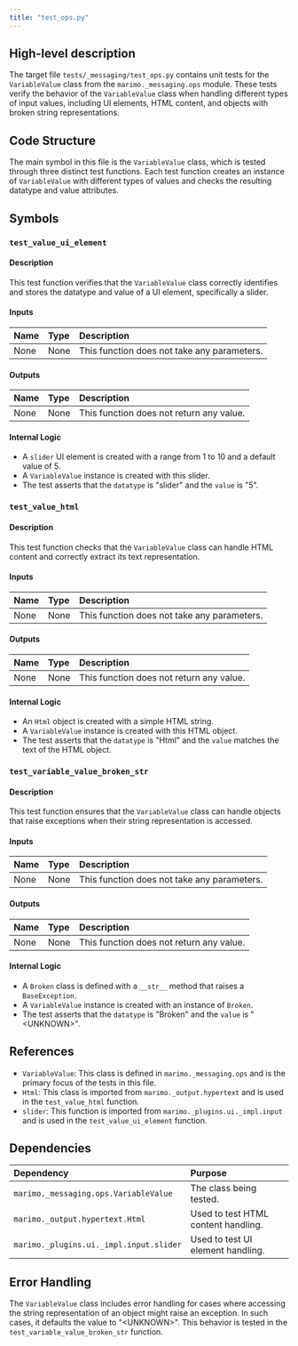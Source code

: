 ```yaml
---
title: "test_ops.py"
---
```


## High-level description

The target file `tests/_messaging/test_ops.py` contains unit tests for the `VariableValue` class from the `marimo._messaging.ops` module. These tests verify the behavior of the `VariableValue` class when handling different types of input values, including UI elements, HTML content, and objects with broken string representations.

## Code Structure

The main symbol in this file is the `VariableValue` class, which is tested through three distinct test functions. Each test function creates an instance of `VariableValue` with different types of values and checks the resulting datatype and value attributes.

## Symbols

### `test_value_ui_element`
#### Description
This test function verifies that the `VariableValue` class correctly identifies and stores the datatype and value of a UI element, specifically a slider.

#### Inputs
| Name | Type | Description |
|:-----|:-----|:------------|
| None | None | This function does not take any parameters. |

#### Outputs
| Name | Type | Description |
|:-----|:-----|:------------|
| None | None | This function does not return any value. |

#### Internal Logic
- A `slider` UI element is created with a range from 1 to 10 and a default value of 5.
- A `VariableValue` instance is created with this slider.
- The test asserts that the `datatype` is "slider" and the `value` is "5".

### `test_value_html`
#### Description
This test function checks that the `VariableValue` class can handle HTML content and correctly extract its text representation.

#### Inputs
| Name | Type | Description |
|:-----|:-----|:------------|
| None | None | This function does not take any parameters. |

#### Outputs
| Name | Type | Description |
|:-----|:-----|:------------|
| None | None | This function does not return any value. |

#### Internal Logic
- An `Html` object is created with a simple HTML string.
- A `VariableValue` instance is created with this HTML object.
- The test asserts that the `datatype` is "Html" and the `value` matches the text of the HTML object.

### `test_variable_value_broken_str`
#### Description
This test function ensures that the `VariableValue` class can handle objects that raise exceptions when their string representation is accessed.

#### Inputs
| Name | Type | Description |
|:-----|:-----|:------------|
| None | None | This function does not take any parameters. |

#### Outputs
| Name | Type | Description |
|:-----|:-----|:------------|
| None | None | This function does not return any value. |

#### Internal Logic
- A `Broken` class is defined with a `__str__` method that raises a `BaseException`.
- A `VariableValue` instance is created with an instance of `Broken`.
- The test asserts that the `datatype` is "Broken" and the `value` is "&lt;UNKNOWN&gt;".

## References

- `VariableValue`: This class is defined in `marimo._messaging.ops` and is the primary focus of the tests in this file.
- `Html`: This class is imported from `marimo._output.hypertext` and is used in the `test_value_html` function.
- `slider`: This function is imported from `marimo._plugins.ui._impl.input` and is used in the `test_value_ui_element` function.

## Dependencies

| Dependency | Purpose |
|:-----------|:--------|
| `marimo._messaging.ops.VariableValue` | The class being tested. |
| `marimo._output.hypertext.Html` | Used to test HTML content handling. |
| `marimo._plugins.ui._impl.input.slider` | Used to test UI element handling. |

## Error Handling

The `VariableValue` class includes error handling for cases where accessing the string representation of an object might raise an exception. In such cases, it defaults the value to "&lt;UNKNOWN&gt;". This behavior is tested in the `test_variable_value_broken_str` function.